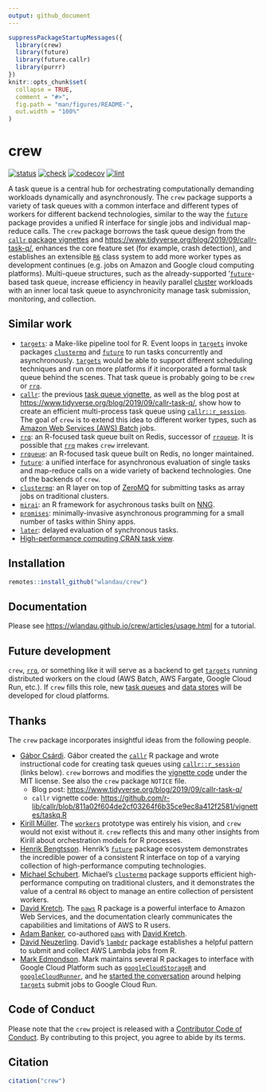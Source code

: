 ```yaml
---
output: github_document
---
```


```r
suppressPackageStartupMessages({
  library(crew)
  library(future)
  library(future.callr)
  library(purrr)
})
knitr::opts_chunk$set(
  collapse = TRUE,
  comment = "#>",
  fig.path = "man/figures/README-",
  out.width = "100%"
)
```

# crew

<!--[![CRAN](https://www.r-pkg.org/badges/version/crew)](https://CRAN.R-project.org/package=crew)-->
[![status](https://www.repostatus.org/badges/latest/wip.svg)](https://www.repostatus.org/#wip)
[![check](https://github.com/wlandau/crew/workflows/check/badge.svg)](https://github.com/wlandau/crew/actions?query=workflow%3Acheck)
[![codecov](https://codecov.io/gh/wlandau/crew/branch/main/graph/badge.svg?token=3T5DlLwUVl)](https://app.codecov.io/gh/wlandau/crew)
[![lint](https://github.com/wlandau/crew/workflows/lint/badge.svg)](https://github.com/wlandau/crew/actions?query=workflow%3Alint)

A task queue is a central hub for orchestrating
  computationally demanding workloads dynamically and asynchronously.
  The `crew` package supports a variety of task queues with
  a common interface and different types of workers for different
  backend technologies, similar to the way the
  [`future`](https://future.futureverse.org/) package
  provides a unified R interface for single jobs and
  individual map-reduce calls. The `crew` package borrows
  the task queue design from the [`callr` package vignettes](https://github.com/r-lib/callr/blob/811a02f604de2cf03264f6b35ce9ec8a412f2581/vignettes/Task-queue-with-callr.Rmd) and
  <https://www.tidyverse.org/blog/2019/09/callr-task-q/>,
  enhances the core feature set (for example, crash detection),
  and establishes an extensible [`R6`](https://r6.r-lib.org/)
  class system to add more worker types
  as development continues (e.g. jobs on Amazon and Google cloud
  computing platforms). Multi-queue structures, such as the
  already-supported '[`future`](https://future.futureverse.org/)-based task queue, increase
  efficiency in heavily parallel [cluster](https://future.batchtools.futureverse.org/) workloads
  with an inner local task queue to asynchronicity manage
  task submission, monitoring, and collection.
  
## Similar work

* [`targets`](https://docs.ropensci.org/targets/): a Make-like pipeline tool for R. Event loops in [`targets`](https://docs.ropensci.org/targets/) invoke packages [`clustermq`](https://mschubert.github.io/clustermq/) and [`future`](https://future.futureverse.org/) to run tasks concurrently and asynchronously. [`targets`](https://docs.ropensci.org/targets/) would be able to support different scheduling techniques and run on more platforms if it incorporated a formal task queue behind the scenes. That task queue is probably going to be `crew` or [`rrq`](https://mrc-ide.github.io/rrq/).
* [`callr`](https://github.com/r-lib/callr): the previous [task queue  vignette](https://github.com/r-lib/callr/blob/811a02f604de2cf03264f6b35ce9ec8a412f2581/vignettes/Task-queue-with-callr.Rmd), as well as the blog post at <https://www.tidyverse.org/blog/2019/09/callr-task-q/>, show how to create an efficient multi-process task queue using [`callr::r_session`](https://callr.r-lib.org/reference/r_session.html). The goal of `crew` is to extend this idea to different worker types, such as [Amazon Web Services (AWS) Batch](https://aws.amazon.com/batch/) jobs.
* [`rrq`](https://mrc-ide.github.io/rrq/): an R-focused task queue built on Redis, successor of [`rrqueue`](http://traitecoevo.github.io/rrqueue/). It is possible that [`rrq`](https://mrc-ide.github.io/rrq/) makes `crew` irrelevant.
* [`rrqueue`](http://traitecoevo.github.io/rrqueue/): an R-focused task queue built on Redis, no longer maintained.
* [`future`](https://future.futureverse.org/): a unified interface for asynchronous evaluation of single tasks and map-reduce calls on a wide variety of backend technologies. One of the backends of `crew`.
* [`clustermq`](http://mschubert.github.io/clustermq/): an R layer on top of [ZeroMQ](https://zeromq.org/) for submitting tasks as array jobs on traditional clusters.
* [`mirai`](https://shikokuchuo.net/mirai/): an R framework for asychronous tasks built on [NNG](https://nng.nanomsg.org).
* [`promises`](https://rstudio.github.io/promises/): minimally-invasive asynchronous programming for a small number of tasks within Shiny apps.
* [`later`](https://r-lib.github.io/later/): delayed evaluation of synchronous tasks.
* [High-performance computing CRAN task view](https://cran.r-project.org/web/views/HighPerformanceComputing.html).

## Installation

```r
remotes::install_github("wlandau/crew")
```

## Documentation

Please see <https://wlandau.github.io/crew/articles/usage.html> for a tutorial.

## Future development

`crew`, [`rrq`](https://mrc-ide.github.io/rrq/), or something like it will serve as a backend to get [`targets`](https://docs.ropensci.org/targets/) running distributed workers on the cloud (AWS Batch, AWS Fargate, Google Cloud Run, etc.). If `crew` fills this role, new [task queues]() and [data stores]() will be developed for cloud platforms.

## Thanks

The `crew` package incorporates insightful ideas from the following people.

* [Gábor Csárdi](https://github.com/gaborcsardi/). Gábor created the [`callr`](https://github.com/r-lib/callr) R package and wrote instructional code for creating task queues using [`callr::r_session`](https://callr.r-lib.org/reference/r_session.html) (links below). `crew` borrows and modifies the [vignette code](https://github.com/r-lib/callr/blob/811a02f604de2cf03264f6b35ce9ec8a412f2581/vignettes/taskq.R) under the MIT license. See also the `crew` package `NOTICE` file.
  * Blog post: <https://www.tidyverse.org/blog/2019/09/callr-task-q/>
  * `callr` vignette code: <https://github.com/r-lib/callr/blob/811a02f604de2cf03264f6b35ce9ec8a412f2581/vignettes/taskq.R>
* [Kirill Müller](https://github.com/krlmlr/). The [`workers`](https://github.com/wlandau/workers) prototype was entirely his vision, and `crew` would not exist without it. `crew` reflects this and many other insights from Kirill about orchestration models for R processes.
* [Henrik Bengtsson](https://github.com/HenrikBengtsson/). Henrik's [`future`](https://github.com/HenrikBengtsson/future/) package ecosystem demonstrates the incredible power of a consistent R interface on top of a varying collection of high-performance computing technologies.
* [Michael Schubert](https://github.com/mschubert/). Michael's [`clustermq`](https://mschubert.github.io/clustermq/) package supports efficient high-performance computing on traditional clusters, and it demonstrates the value of a central `R6` object to manage an entire collection of persistent workers.
* [David Kretch](https://github.com/davidkretch). The [`paws`](https://github.com/paws-r/paws) R package is a powerful interface to Amazon Web Services, and the documentation clearly communicates the capabilities and limitations of AWS to R users.
* [Adam Banker](https://github.com/adambanker), co-authored [`paws`](https://github.com/paws-r/paws) with [David Kretch](https://github.com/davidkretch).
* [David Neuzerling](https://github.com/mdneuzerling). David's [`lambdr`](https://github.com/mdneuzerling/lambdr/) package establishes a helpful pattern to submit and collect AWS Lambda jobs from R.
* [Mark Edmondson](https://github.com/MarkEdmondson1234/). Mark maintains several R packages to interface with Google Cloud Platform such as [`googleCloudStorageR`](https://github.com/cloudyr/googleCloudStorageR) and [`googleCloudRunner`](https://github.com/MarkEdmondson1234/googleCloudRunner), and he [started the conversation](https://github.com/ropensci/targets/issues/720) around helping [`targets`](https://github.com/ropensci/targets) submit jobs to Google Cloud Run.

## Code of Conduct

Please note that the `crew` project is released with a [Contributor Code of Conduct](https://github.com/wlandau/crew/blob/main/CODE_OF_CONDUCT.md). By contributing to this project, you agree to abide by its terms.

## Citation

```r
citation("crew")
```
